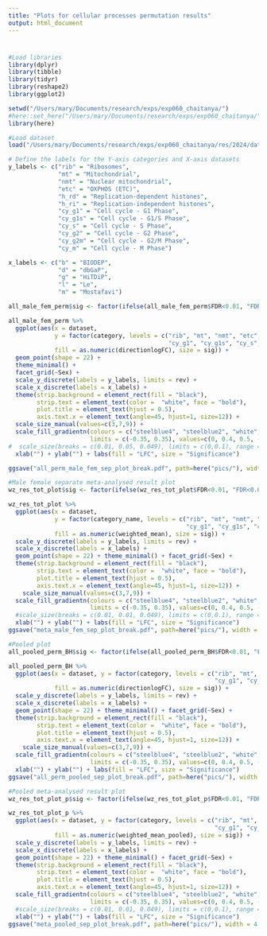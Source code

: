 ```yaml
---
title: "Plots for cellular processes permutation results"
output: html_document
---
```


#
```r
#Load libraries
library(dplyr)
library(tibble)
library(tidyr)
library(reshape2)
library(ggplot2)

setwd("/Users/mary/Documents/research/exps/exp060_chaitanya/")
#here::set_here("/Users/mary/Documents/research/exps/exp060_chaitanya/")
library(here)

#Load dataset
load("/Users/mary/Documents/research/exps/exp060_chaitanya/res/2024/data/gene_group_perm_data.Rdata")
```

```r

# Define the labels for the Y-axis categories and X-axis datasets
y_labels <- c("rib" = "Ribosomes", 
              "mt" = "Mitochondrial", 
              "nmt" = "Nuclear mitochondrial", 
              "etc" = "OXPHOS (ETC)", 
              "h_rd" = "Replication-dependent histones", 
              "h_ri" = "Replication-independent histones", 
              "cy_g1" = "Cell cycle - G1 Phase", 
              "cy_g1s" = "Cell cycle - G1/S Phase", 
              "cy_s" = "Cell cycle - S Phase", 
              "cy_g2" = "Cell cycle - G2 Phase", 
              "cy_g2m" = "Cell cycle - G2/M Phase", 
              "cy_m" = "Cell cycle - M Phase")

x_labels <- c("b" = "BIODEP", 
              "d" = "dbGaP", 
              "g" = "HiTDiP", 
              "l" = "Le", 
              "m" = "Mostafavi")

all_male_fem_perm$sig <- factor(ifelse(all_male_fem_perm$FDR<0.01, "FDR<0.01", ifelse(all_male_fem_perm$FDR<0.05, "FDR<0.05","Not sig")), levels=c("Not sig","FDR<0.05","FDR<0.01"), ordered=T)

all_male_fem_perm %>%
  ggplot(aes(x = dataset, 
             y = factor(category, levels = c("rib", "mt", "nmt", "etc", "h_rd", "h_ri",
                                             "cy_g1", "cy_g1s", "cy_s", "cy_g2", "cy_g2m", "cy_m")), 
             fill = as.numeric(directionlogFC), size = sig)) + 
  geom_point(shape = 22) + 
  theme_minimal() + 
  facet_grid(~Sex) + 
  scale_y_discrete(labels = y_labels, limits = rev) + 
  scale_x_discrete(labels = x_labels) + 
  theme(strip.background = element_rect(fill = "black"), 
        strip.text = element_text(color =  "white", face = "bold"), 
        plot.title = element_text(hjust = 0.5),
        axis.text.x = element_text(angle=45, hjust=1, size=12)) + 
  scale_size_manual(values=c(3,7,9)) +
  scale_fill_gradientn(colours = c("steelblue4", "steelblue2", "white", "red2", "red4"), 
                       limits = c(-0.35, 0.35), values=c(0, 0.4, 0.5, -0.6, 1)) + 
#  scale_size(breaks = c(0.01, 0.05, 0.049), limits = c(0,0.1), range = c(10,3), labels=c("FDR<0.01","FDR<0.05","FDR>0.05")) + 
  xlab("") + ylab("") + labs(fill = "LFC", size = "Significance") 

ggsave("all_perm_male_fem_sep_plot_break.pdf", path=here("pics/"), width = 8, height = 5) 
```

```r
#Male female separate meta-analysed result plot
wz_res_tot_plot$sig <- factor(ifelse(wz_res_tot_plot$FDR<0.01, "FDR<0.01", ifelse(wz_res_tot_plot$FDR<0.05, "FDR<0.05","Not sig")), levels=c("Not sig","FDR<0.05","FDR<0.01"), ordered=T)

wz_res_tot_plot %>% 
  ggplot(aes(x = dataset, 
             y = factor(category_name, levels = c("rib", "mt", "nmt", "etc", "h_rd", "h_ri", 
                                                  "cy_g1", "cy_g1s", "cy_s", "cy_g2", "cy_g2m", "cy_m")), 
             fill = as.numeric(weighted_mean), size = sig)) + 
  scale_y_discrete(labels = y_labels, limits = rev) + 
  scale_x_discrete(labels = x_labels) + 
  geom_point(shape = 22) + theme_minimal() + facet_grid(~Sex) + 
  theme(strip.background = element_rect(fill = "black"), 
        strip.text = element_text(color =  "white", face = "bold"), 
        plot.title = element_text(hjust = 0.5),
        axis.text.x = element_text(angle=45, hjust=1, size=12)) + 
    scale_size_manual(values=c(3,7,9)) +
  scale_fill_gradientn(colours = c("steelblue4", "steelblue2", "white", "red2", "red4"),
                       limits = c(-0.35, 0.35), values=c(0, 0.4, 0.5, -0.6, 1)) + 
  #scale_size(breaks = c(0.01, 0.01, 0.049), limits = c(0,0.1), range = c(10,3), labels=c("FDR<0.01","FDR<0.05","Not sig")) + 
  xlab("") + ylab("") + labs(fill = "LFC", size = "Significance") 
ggsave("meta_male_fem_sep_plot_break.pdf", path=here("pics/"), width = 5.7, height = 5) 
```


```r
#Pooled plot
all_pooled_perm_BH$sig <- factor(ifelse(all_pooled_perm_BH$FDR<0.01, "FDR<0.01", ifelse(all_pooled_perm_BH$FDR<0.05, "FDR<0.05","Not sig")), levels=c("Not sig","FDR<0.05","FDR<0.01"), ordered=T)

all_pooled_perm_BH %>% 
  ggplot(aes(x = dataset, y = factor(category, levels = c("rib", "mt", "nmt", "etc", "h_rd", "h_ri", 
                                                          "cy_g1", "cy_g1s", "cy_s", "cy_g2", "cy_g2m", "cy_m")), 
             fill = as.numeric(directionlogFC), size = sig)) + 
  scale_y_discrete(labels = y_labels, limits = rev) + 
  scale_x_discrete(labels = x_labels) + 
  geom_point(shape = 22) + theme_minimal() + facet_grid(~Sex) +  
  theme(strip.background = element_rect(fill = "black"), 
        strip.text = element_text(color =  "white", face = "bold"), 
        plot.title = element_text(hjust = 0.5),
        axis.text.x = element_text(angle=45, hjust=1, size=12)) + 
    scale_size_manual(values=c(3,7,9)) +
  scale_fill_gradientn(colours = c("steelblue4", "steelblue2", "white", "red2", "red4"),
                       limits = c(-0.35, 0.35), values=c(0, 0.4, 0.5, -0.6, 1)) + # scale_size(breaks = c(0.01, 0.05, 0.049), limits = c(0,0.1), range = c(10,3), labels=c("FDR<0.01","FDR<0.05","Not sig")) + 
  xlab("") + ylab("") + labs(fill = "LFC", size = "Significance") 
ggsave("all_perm_pooled_sep_plot_break.pdf", path=here("pics/"), width = 5.5, height = 5) 

#Pooled meta-analysed result plot
wz_res_tot_plot_p$sig <- factor(ifelse(wz_res_tot_plot_p$FDR<0.01, "FDR<0.01", ifelse(wz_res_tot_plot_p$FDR<0.05, "FDR<0.05","Not sig")), levels=c("Not sig","FDR<0.05","FDR<0.01"), ordered=T)

wz_res_tot_plot_p %>% 
  ggplot(aes(x = dataset, y = factor(category, levels = c("rib", "mt", "nmt", "etc", "h_rd", "h_ri",
                                                          "cy_g1", "cy_g1s", "cy_s", "cy_g2", "cy_g2m", "cy_m")), 
             fill = as.numeric(weighted_mean_pooled), size = sig)) + 
  scale_y_discrete(labels = y_labels, limits = rev) +
  scale_x_discrete(labels = x_labels) + 
  geom_point(shape = 22) + theme_minimal() + facet_grid(~Sex) +  
  theme(strip.background = element_rect(fill = "black"), 
        strip.text = element_text(color =  "white", face = "bold"), 
        plot.title = element_text(hjust = 0.5),
        axis.text.x = element_text(angle=45, hjust=1, size=12)) + 
  scale_fill_gradientn(colours = c("steelblue4", "steelblue2", "white", "red2", "red4"), 
                       limits = c(-0.35, 0.35), values=c(0, 0.4, 0.5, -0.6, 1)) + scale_size_manual(values=c(3,7,9)) +
  #scale_size(breaks = c(0.01, 0.01, 0.049), limits = c(0,0.1), range = c(10,3), labels=c("FDR<0.01","FDR<0.01","FDR>0.05")) + 
  xlab("") + ylab("") + labs(fill = "LFC", size = "Significance") 
ggsave("meta_pooled_sep_plot_break.pdf", path=here("pics/"), width = 4.7, height = 5) 

```



